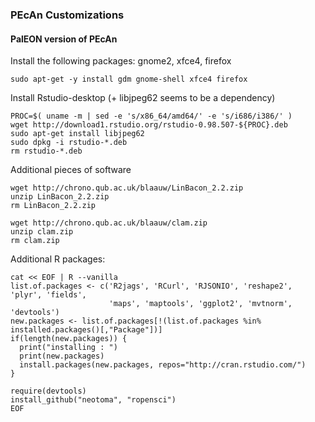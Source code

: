 ### PEcAn Customizations 

#### PalEON version of PEcAn

Install the following packages: gnome2, xfce4, firefox

```
sudo apt-get -y install gdm gnome-shell xfce4 firefox
```

Install Rstudio-desktop (+ libjpeg62 seems to be a dependency)

```
PROC=$( uname -m | sed -e 's/x86_64/amd64/' -e 's/i686/i386/' )
wget http://download1.rstudio.org/rstudio-0.98.507-${PROC}.deb
sudo apt-get install libjpeg62
sudo dpkg -i rstudio-*.deb
rm rstudio-*.deb
```

Additional pieces of software

```
wget http://chrono.qub.ac.uk/blaauw/LinBacon_2.2.zip
unzip LinBacon_2.2.zip
rm LinBacon_2.2.zip

wget http://chrono.qub.ac.uk/blaauw/clam.zip
unzip clam.zip
rm clam.zip
```

Additional R packages:
 
```
cat << EOF | R --vanilla
list.of.packages <- c('R2jags', 'RCurl', 'RJSONIO', 'reshape2', 'plyr', 'fields',
                      'maps', 'maptools', 'ggplot2', 'mvtnorm', 'devtools')
new.packages <- list.of.packages[!(list.of.packages %in% installed.packages()[,"Package"])]
if(length(new.packages)) {
  print("installing : ")
  print(new.packages)
  install.packages(new.packages, repos="http://cran.rstudio.com/")
}

require(devtools)
install_github("neotoma", "ropensci")
EOF
```
